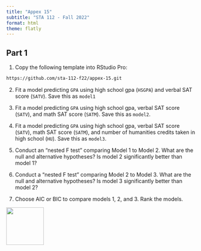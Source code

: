 ```yaml
---
title: "Appex 15"
subtitle: "STA 112 - Fall 2022"
format: html
theme: flatly
---
```


## Part 1

1. Copy the following template into RStudio Pro:

```bash
https://github.com/sta-112-f22/appex-15.git
```

2.  Fit a model predicting `GPA` using high school gpa (`HSGPA`) and verbal SAT score (`SATV`). Save this as `model1`

3. Fit a model predicting `GPA` using high school gpa, verbal SAT score (`SATV`), and math SAT score (`SATM`). Save this as `model2`.

4. Fit a model predicting `GPA` using high school gpa, verbal SAT score (`SATV`), math SAT score (`SATM`), and number of humanities credits taken in high school (`HU`). Save this as `model3`.

5. Conduct an "nested F test" comparing Model 1 to Model 2. What are the null and alternative hypotheses? Is model 2 significantly better than model 1?

6. Conduct a "nested F test" comparing Model 2 to Model 3. What are the null and alternative hypotheses? Is model 3 significantly better than model 2?

7. Choose AIC or BIC to compare models 1, 2, and 3. Rank the models.


[![](img/favicon.png){width="100" fig-align="right"}](https://bit.ly/sta-112-f22)


